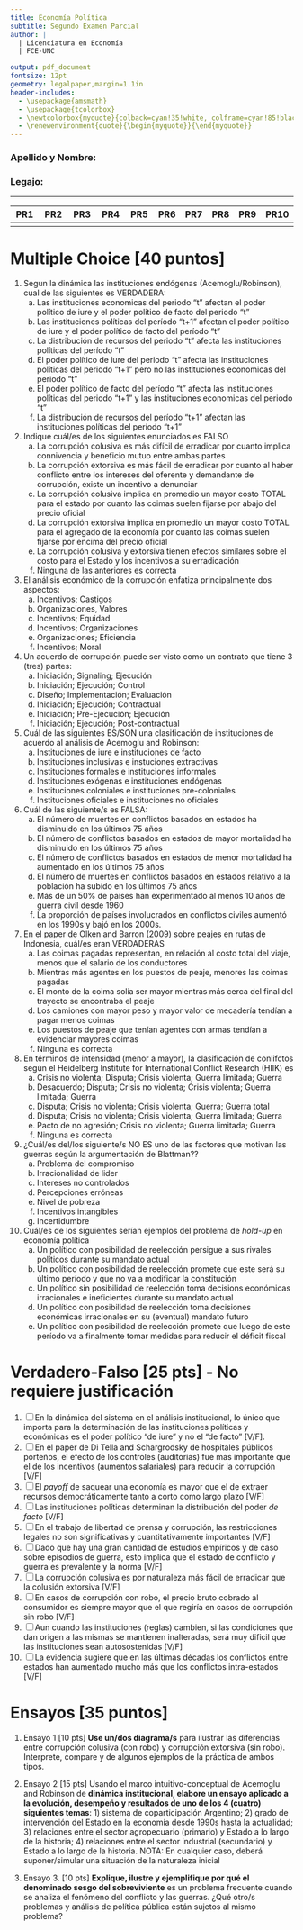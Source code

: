 ```yaml
---
title: Economía Política
subtitle: Segundo Examen Parcial
author: |
  | Licenciatura en Economía
  | FCE-UNC

output: pdf_document
fontsize: 12pt
geometry: legalpaper,margin=1.1in
header-includes:
  - \usepackage{amsmath}
  - \usepackage{tcolorbox}
  - \newtcolorbox{myquote}{colback=cyan!35!white, colframe=cyan!85!black}
  - \renewenvironment{quote}{\begin{myquote}}{\end{myquote}}
---
```


### Apellido y Nombre:
### Legajo: 

---

|  **PR1**  |  **PR2**  |  **PR3**  |  **PR4**  |  **PR5**  | **PR6** | **PR7** | **PR8** | **PR9** | **PR10** |
|:---------:|:---------:|:---------:|:---------:|:---------:|:-------:|:-------:|:-------:|:-------:|:--------:|
|           |           |           |           |           |         |         |         |         |          |

# **Multiple Choice [40 puntos]**

1. Segun la dinámica las instituciones endógenas (Acemoglu/Robinson), cual de las siguientes es VERDADERA:
    a. Las instituciones economicas del periodo "t" afectan el poder político de iure y el poder politico de facto del periodo "t"
    b. Las instituciones políticas del período "t+1" afectan el poder político de iure y el poder político de facto del período "t"
    c. La distribución de recursos del periodo "t" afecta las instituciones políticas del período "t"
    d. El poder político de iure del periodo "t" afecta las instituciones políticas del periodo "t+1" pero no las instituciones economicas del periodo "t"
    e. El poder político de facto del período "t" afecta las instituciones políticas del periodo "t+1" y las instituciones economicas del periodo "t"
    f. La distribución de recursos del período "t+1" afectan las instituciones políticas del período "t+1"

2. Indique cuál/es de los siguientes enunciados es FALSO
    a. La corrupción colusiva es más difícil de erradicar por cuanto implica connivencia y beneficio mutuo entre ambas partes
    b. La corrupción extorsiva es más fácil de erradicar por cuanto al haber conflicto entre los intereses del oferente y demandante de corrupción, existe un incentivo a denunciar
    c. La corrupción colusiva implica en promedio un mayor costo TOTAL para el estado por cuanto las coimas suelen fijarse por abajo del precio oficial
    d. La corrupción extorsiva implica en promedio un mayor costo TOTAL para el agregado de la economía por cuanto las coimas suelen fijarse por encima del precio oficial
    e. La corrupción colusiva y extorsiva tienen efectos similares sobre el costo para el Estado y los incentivos a su erradicación
    f. Ninguna de las anteriores es correcta

3. El análisis económico de la corrupción enfatiza principalmente dos aspectos:
    a. Incentivos; Castigos
    b. Organizaciones, Valores
    c. Incentivos; Equidad
    d. Incentivos; Organizaciones
    e. Organizaciones; Eficiencia
    f. Incentivos; Moral

4. Un acuerdo de corrupción puede ser visto como un contrato que tiene 3 (tres) partes:
    a. Iniciación; Signaling; Ejecución
    b. Iniciación; Ejecución; Control
    c. Diseño; Implementación; Evaluación
    d. Iniciación; Ejecución; Contractual
    e. Iniciación; Pre-Ejecución; Ejecución
    f. Iniciación; Ejecución; Post-contractual

5. Cuál de las siguientes ES/SON una clasificación de instituciones de acuerdo al análisis de Acemoglu and Robinson:
    a. Instituciones de iure e instituciones de facto
    b. Instituciones inclusivas e instuciones extractivas
    c. Instituciones formales e instituciones informales
    d. Instituciones exógenas e instituciones endógenas
    e. Instituciones coloniales e instituciones pre-coloniales
    f. Instituciones oficiales e instituciones no oficiales

6. Cuál de las siguiente/s es FALSA:
    a. El número de muertes en conflictos basados en estados ha disminuido en los últimos 75 años
    b. El número de conflictos basados en estados de mayor mortalidad ha disminuido en los últimos 75 años
    c. El número de conflictos basados en estados de menor mortalidad ha aumentado en los últimos 75 años
    d. El número de muertes en conflictos basados en estados relativo a la población ha subido en los últimos 75 años
    e. Más de un 50% de países han experimentado al menos 10 años de guerra civil desde 1960
    f. La proporción de países involucrados en conflictos civiles aumentó en los 1990s y bajó en los 2000s. 

7. En el paper de Olken and Barron (2009) sobre peajes en rutas de Indonesia, cuál/es eran VERDADERAS
    a. Las coimas pagadas representan, en relación al costo total del viaje, menos que el salario de los conductores
    b. Mientras más agentes en los puestos de peaje, menores las coimas pagadas
    c. El monto de la coima solía ser mayor mientras más cerca del final del trayecto se encontraba el peaje
    d. Los camiones con mayor peso y mayor valor de mecadería tendían a pagar menos coimas
    e. Los puestos de peaje que tenían agentes con armas tendían a evidenciar mayores coimas
    f. Ninguna es correcta

8. En términos de intensidad (menor a mayor), la clasificación de conlifctos según el Heidelberg Institute for International Conflict Research (HIIK) es
    a. Crisis no violenta; Disputa; Crisis violenta; Guerra limitada; Guerra
    b. Desacuerdo; Disputa; Crisis no violenta; Crisis violenta; Guerra limitada; Guerra
    c. Disputa; Crisis no violenta; Crisis violenta; Guerra; Guerra total
    d. Disputa; Crisis no violenta; Crisis violenta; Guerra limitada; Guerra
    e. Pacto de no agresión; Crisis no violenta; Guerra limitada; Guerra
    f. Ninguna es correcta

9. ¿Cuál/es del/los siguiente/s NO ES uno de las factores que motivan las guerras según la argumentación de Blattman??
    a. Problema del compromiso
    b. Irracionalidad de lider
    c. Intereses no controlados
    d. Percepciones erróneas
    e. Nivel de pobreza
    f. Incentivos intangibles
    g. Incertidumbre

10. Cuál/es de los siguientes serían ejemplos del problema de  *hold-up* en economía política
    a. Un político con posibilidad de reelección persigue a sus rivales políticos durante su mandato actual
    b. Un político con posibilidad de reelección promete que este será su último período y que no va a modificar la constitución
    c. Un político sin posibilidad de reelección toma decisions económicas irracionales e ineficientes durante su mandato actual
    d. Un político con posibilidad de reelección toma decisiones económicas irracionales en su (eventual) mandato futuro
    e. Un político con posibilidad de reelección promete que luego de este período va a finalmente tomar medidas para reducir el déficit fiscal

    
# **Verdadero-Falso [25 pts]** - No requiere justificación

1. [   ] En la dinámica del sistema en el análisis institucional, lo único que importa para la determinación de las instituciones políticas y económicas es el poder político “de iure” y no el “de facto” [V/F]. 
2. [   ] En el paper de Di Tella and Schargrodsky de hospitales públicos porteños, el efecto de los controles (auditorías) fue mas importante que el de los incentivos (aumentos salariales) para reducir la corrupción [V/F]
3. [   ] El *payoff* de saquear una economía es mayor  que el de extraer recursos democráticamente tanto a corto como largo plazo [V/F]
4. [   ] Las instituciones políticas determinan la distribución del poder *de facto* [V/F]
5. [   ] En el trabajo de libertad de prensa y corrupción, las restricciones legales no son significativas y cuantitativamente importantes [V/F]
6. [   ] Dado que hay una gran cantidad de estudios empíricos y de caso sobre episodios de guerra, esto implica que el estado de conflicto y guerra es prevalente y la norma [V/F]
7. [   ] La corrupción colusiva es por naturaleza más fácil de erradicar que la colusión extorsiva [V/F]
8. [   ] En casos de corrupción con robo, el precio bruto cobrado al consumidor es siempre mayor que el que regiría en casos de corrupción sin robo [V/F]
9. [   ] Aun cuando las instituciones (reglas) cambien, si las condiciones que dan origen a las mismas se mantienen inalteradas, será muy dificil que las instituciones sean autosostenidas [V/F]
10. [   ] La evidencia sugiere que en las últimas décadas los conflictos entre estados han aumentado mucho más que los conflictos intra-estados [V/F]

# **Ensayos [35 puntos]**

1. Ensayo 1 [10 pts] **Use un/dos diagrama/s** para ilustrar las diferencias entre corrupción colusiva (con robo) y corrupción extorsiva (sin robo). Interprete, compare y de algunos ejemplos de la práctica de ambos tipos. 

2. Ensayo 2 [15 pts] Usando el marco intuitivo-conceptual de Acemoglu and Robinson de **dinámica institucional, elabore un ensayo aplicado a la evolución, desempeño y resultados de uno de los 4 (cuatro) siguientes temas**: 1) sistema de coparticipación Argentino; 2) grado de intervención del Estado en la economía desde 1990s hasta la actualidad; 3) relaciones entre el sector agropecuario (primario) y Estado a lo largo de la historia; 4) relaciones entre el sector industrial (secundario) y Estado a lo largo de la historia. NOTA: En cualquier caso, deberá suponer/simular una situación de la naturaleza inicial

3. Ensayo 3. [10 pts] **Explique, ilustre y ejemplifique por qué el denominado sesgo del sobreviviente** es un problema frecuente cuando se analiza el fenómeno del conflicto y las guerras. ¿Qué otro/s problemas y análisis de política pública están sujetos al mismo problema?




